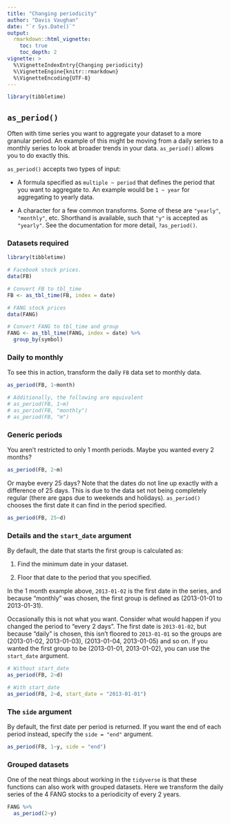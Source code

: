 ```yaml
---
title: "Changing periodicity"
author: "Davis Vaughan"
date: "`r Sys.Date()`"
output: 
  rmarkdown::html_vignette:
    toc: true
    toc_depth: 2
vignette: >
  %\VignetteIndexEntry{Changing periodicity}
  %\VignetteEngine{knitr::rmarkdown}
  %\VignetteEncoding{UTF-8}
---
```


```r
library(tibbletime)
```

## `as_period()`

Often with time series you want to aggregate your dataset to a more 
granular period. An example of this might be moving from a daily series to 
a monthly series to look at broader trends in your data. `as_period()` allows
you to do exactly this. 

`as_period()` accepts two types of input:

  * A formula specified as `multiple ~ period` that defines the period that
  you want to aggregate to. An example would be `1 ~ year` for aggregating to 
  yearly data.

  * A character for a few common transforms. Some of these are `"yearly"`, 
  `"monthly"`, etc. Shorthand is available, such that
  `"y"` is accepted as `"yearly"`. See the documentation for more detail, 
  `?as_period()`.

### Datasets required

```r
library(tibbletime)

# Facebook stock prices.
data(FB)

# Convert FB to tbl_time
FB <- as_tbl_time(FB, index = date)

# FANG stock prices
data(FANG)

# Convert FANG to tbl_time and group
FANG <- as_tbl_time(FANG, index = date) %>%
  group_by(symbol)

```

### Daily to monthly

To see this in action, transform the daily `FB` data set to monthly data.

```r
as_period(FB, 1~month)

# Additionally, the following are equivalent
# as_period(FB, 1~m)
# as_period(FB, "monthly")
# as_period(FB, "m")
```

### Generic periods

You aren't restricted to only 1 month periods. Maybe you wanted every 2 months?

```r
as_period(FB, 2~m)
```

Or maybe every 25 days? Note that the dates do not line up exactly with a 
difference of 25 days. This is due to the data set not being completely regular
(there are gaps due to weekends and holidays). 
`as_period()` chooses the first date it can find in the period specified.

```r
as_period(FB, 25~d)
```


### Details and the `start_date` argument

By default, the date that starts the first group is calculated as:

1) Find the minimum date in your dataset.

2) Floor that date to the period that you specified. 

In the 1 month example above, `2013-01-02` is the first date in the series, 
and because "monthly" was chosen, the first group is defined as 
(2013-01-01 to 2013-01-31).

Occasionally this is not what you want. Consider what would happen if you 
changed the period to "every 2 days". The first date is `2013-01-02`, but 
because "daily" is chosen, this isn't floored to `2013-01-01` so the groups are
(2013-01-02, 2013-01-03), (2013-01-04, 2013-01-05) and so on. 
If you wanted the first group to be (2013-01-01, 2013-01-02), you can use
the `start_date` argument.

```r
# Without start_date
as_period(FB, 2~d)
```

```r
# With start_date
as_period(FB, 2~d, start_date = "2013-01-01")
```


### The `side` argument

By default, the first date per period is returned. If you want the end of each
period instead, specify the `side = "end"` argument.

```r
as_period(FB, 1~y, side = "end")
```

### Grouped datasets

One of the neat things about working in the `tidyverse` is that these functions
can also work with grouped datasets. Here we transform the daily series of the 
4 FANG stocks to a periodicity of every 2 years.

```r
FANG %>%
  as_period(2~y)
```
